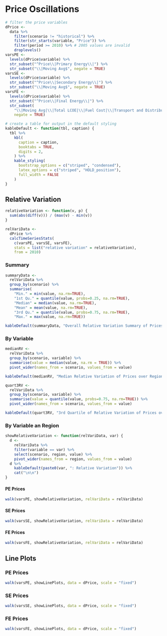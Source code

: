 # Price Oscillations

```r
# filter the price variables
dPrice <-
  data %>%
    filter(scenario != "historical") %>%
    filter(str_starts(variable, "Price")) %>%
    filter(period >= 2010) %>% # 2005 values are invalid
    droplevels()
varsPE <-
  levels(dPrice$variable) %>%
  str_subset("^Price\\|Primary Energy\\|") %>%
  str_subset("\\|Moving Avg$", negate = TRUE)
varsSE <-
  levels(dPrice$variable) %>%
  str_subset("^Price\\|Secondary Energy\\|") %>%
  str_subset("\\|Moving Avg$", negate = TRUE)
varsFE <- 
  levels(dPrice$variable) %>%
  str_subset("^Price\\|Final Energy\\|") %>%
  str_subset(
    "\\|Moving Avg|\\|Total LCOE|\\|Fuel Cost|\\|Transport and Distribution|\\|Carbon Price Component|\\|Other Taxes$",
    negate = TRUE)
```

```r
# create a table for output in the default styling
kableDefault <- function(tbl, caption) {
  tbl %>% 
    kbl(
      caption = caption,
      booktabs = TRUE,
      digits = 2,
    ) %>%
    kable_styling(
      bootstrap_options = c("striped", "condensed"),
      latex_options = c("striped", "HOLD_position"),
      full_width = FALSE
    )
}
```



## Relative Variation

```r
relativeVariation <- function(v, p) {
  sum(abs(diff(v))) / (max(v) - min(v))
}

relVariData <- 
  dPrice %>% 
  calcTimeSeriesStats(
    c(varsPE, varsSE, varsFE), 
    stats = list("relative variation" = relativeVariation), 
    from = 2010)
```

### Summary

```r
summaryData <- 
  relVariData %>% 
  group_by(scenario) %>% 
  summarise(
    "Min." = min(value, na.rm=TRUE), 
    "1st Qu." = quantile(value, probs=0.25, na.rm=TRUE),
    "Median" = median(value, na.rm=TRUE),
    "Mean" = mean(value, na.rm=TRUE),
    "3rd Qu." = quantile(value, probs=0.75, na.rm=TRUE),
    "Max." = max(value, na.rm=TRUE))

kableDefault(summaryData, "Overall Relative Variation Summary of Prices")
```

### By Variable

```r
medianRV <- 
  relVariData %>% 
  group_by(scenario, variable) %>% 
  summarise(value = median(value, na.rm = TRUE)) %>% 
  pivot_wider(names_from = scenario, values_from = value)

kableDefault(medianRV, "Median Relative Variation of Prices over Regions")
```

```r
quart3RV <- 
  relVariData %>% 
  group_by(scenario, variable) %>% 
  summarise(value = quantile(value, probs=0.75, na.rm=TRUE)) %>% 
  pivot_wider(names_from = scenario, values_from = value)

kableDefault(quart3RV, "3rd Quartile of Relative Variation of Prices over Regions")
```

\newpage

### By Variable an Region

```r
showRelativeVariation <- function(relVariData, var) {
  d <- 
    relVariData %>% 
    filter(variable == var) %>% 
    select(scenario, region, value) %>% 
    pivot_wider(names_from = region, values_from = value)
  d %>% 
    kableDefault(paste0(var, ": Relative Variation")) %>% 
    cat("\n\n")
}
```


#### PE Prices

```r
walk(varsPE, showRelativeVariation, relVariData = relVariData)
```

\newpage

#### SE Prices


```r
walk(varsSE, showRelativeVariation, relVariData = relVariData)
```

\newpage

#### FE Prices

```r
walk(varsFE, showRelativeVariation, relVariData = relVariData)
``` 

\newpage


## Line Plots

### PE Prices

```r
walk(varsPE, showLinePlots, data = dPrice, scale = "fixed")
```

### SE Prices


```r
walk(varsSE, showLinePlots, data = dPrice, scale = "fixed")
```

### FE Prices

```r
walk(varsFE, showLinePlots, data = dPrice, scale = "fixed")
``` 
